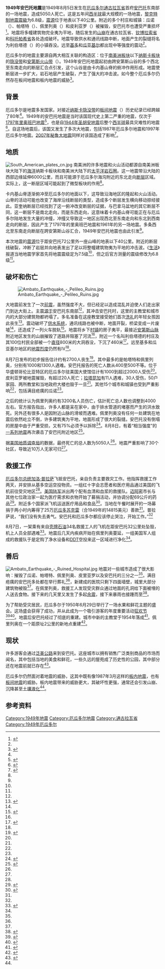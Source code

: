 {{NoteTA
|G1=Earthquake
|G2=单位
}}
{{Infobox Earthquake
|title= 1949年安巴托地震<br>{{lang|en|1949 Ambato earthquake}}
|date= 1949年8月5日
|map2 = {{Location map many | Ecuador
| lat=-1.5
| long=-78.2
| mark=Bullseye1.png
| marksize=40
| position=right
| label2=[[安巴托|安巴托]]
| lat2=-1.24
| long2=-78.62
| mark2=
| mark2size=10
| position2=left
| label3=太平洋
| lat3=1.0
| long3= -80.0
| mark3=
| mark3size=1
| position3=left
| label4=厄瓜多尔
| lat4=-1.0
| long4=-77
| mark4=
| mark4size=1
| position4=top
| label5=秘鲁
| lat5=-4.0
| long5= -76.0
| mark5=
| mark5size=1
| position5=left
| label6=哥伦比亚
| lat6=1.0
| long6= -76.0
| mark6=
| mark6size=1
| position6=left
| width= 250
| float=right
| caption= 地图显示[[震央|震央]]与[[安巴托|安巴托]]的相对位置，靶心的圆心是震中，细小的蓝色线条是河流
 | relief=yes}}
|magnitude = [[黎克特制地震震级|M<sub>L</sub>]] 6.8
|depth=
|location={{coord|-1.5|-78.2||display=inline,title}}
|countries affected = [[厄瓜多尔|厄瓜多尔]]
|tsunami = 
|casualties = 5,050}}
'''1949年安巴托地震'''是1949年8月5日发生在[[厄瓜多尔|厄瓜多尔]][[通古拉瓦省|通古拉瓦省]]首府[[安巴托|安巴托]]东南部的一场地震，造成5050人死亡。这是五年间[[西半球|西半球]]最大规模的一场地震，[[黎克特制地震震級|黎克特制地震震級]]为6.8级，[[震源|震源]]位于地表以下40公里。附近的多个村庄和城镇：瓜诺（{{lang|es|Guano}}）、帕塔特（{{lang|es|Patate}}）、佩里列奥（{{lang|es|Pelileo}}）和皮利亚罗（{{lang|es|Pillaro}}）被摧毁，安巴托市也遭受严重损坏<ref name="QuakeHistory">{{cite web |url=http://earthquake.usgs.gov/learn/today/index.php?month=8&day=5&submit=View+Date |title=Today in Earthquake History: August 5 |date=2009-12-18 |accessdate=2013-07-11 |publisher=United States Geological Survey |archiveurl=https://web.archive.org/web/20110608184553/http://earthquake.usgs.gov/learn/today/index.php?month=8&day=5&submit=View+Date |archivedate=2011-06-08 |deadurl=yes }}</ref>。地震将多幢建筑物完全夷为平地，随后发生的[[山崩|山崩]]在通古拉瓦省、[[钦博拉索省|钦博拉索省]]和[[科托帕希省|科托帕希省]]各处造成破坏。地震导致供水和通讯线路中断，地面产生的裂缝将名为利伯塔德（{{lang|es|Libertad}}）的小镇吞没。远至[[基多|基多]]和[[瓜亚基尔|瓜亚基尔]]都出现中等强度的震动<ref name="QuakeHistory" />。

厄瓜多尔的地震主要源自两大相互关联的构造区：位于[[南美洲板块|南美洲板块]]以下[[纳斯卡板块|纳斯卡板块]]的[[隐没带|隐没带]]和[[安第斯火山带|安第斯火山带]]（{{lang|en|Andean Volcanic Belt}}）。1949年安巴托地震起初由跨安第斯山谷的多个西北至东南走向的断层汇合点引发，这个山谷是由卡内基山脊的俯冲作用形成。地震使断层进一步扩大，岩石地层产生破裂，产生了强大的冲击波。如今整个厄瓜多尔仍然存在板间地震和板内地震的威胁<ref name="Espinosa">{{cite book |last1=Espinosa |first1=A.F. |last2=Hall |first2=M.L. |last3=Yepes |first3=H. |editor1-last=Schuster |editor1-first=R.L. |editor2-last=Egred |editor2-first=J |title=The March 5, 1987, Ecuador earthquakes: mass wasting and socioeconomic effects |url=http://books.google.co.uk/books?id=VZwE_5XDtugC&pg=PA31&lpg=PA31&dq=schuster+egred+1949+earthquake#v=onepage&q&f=true |series=Natural disaster studies, an investigative series of the committee on natural disasters |year=1991 |publisher=National Academies Press |isbn=978-0-309-04444-8 |pages=29–31 |chapter=Tectonics and Seismicity |accessdate=2013-07-11 |archive-date=2015-04-04 |archive-url=https://web.archive.org/web/20150404095522/http://books.google.co.uk/books?id=VZwE_5XDtugC&pg=PA31&lpg=PA31&dq=schuster+egred+1949+earthquake#v=onepage&q&f=true |dead-url=no }}</ref>。

== 背景 ==
厄瓜多尔是地震多发国家。对接近[[纳斯卡板块|纳斯卡]][[隐没带|隐没带]]的[[板间地震|板间地震]]（{{lang|en|interplate earthquake}}）历史纪录已经跨越了80年<ref name="Espinosa" />。1949年的安巴托地震是当时该国现代史上第二严重的地震，仅次于[[1797年里奥班巴地震|1797年里奥班巴地震]]<ref name="Time">{{Citation |url=http://content.time.com/time/magazine/article/0,9171,888066,00.html |title=Ecuador: Death in the Andes |date=1949-08-15 |work=Time |publisher=Time Inc. (Time Warner) |accessdate=2013-11-16 |archiveurl=https://web.archive.org/web/20131116065931/http://content.time.com/time/magazine/article/0%2C9171%2C888066%2C00.html |archivedate=2013-11-16 |deadurl=yes }}</ref>，也是自[[1944年圣胡安地震|1944年圣胡安地震]]后整个[[西半球|西半球]]最具灾难性的地震<ref name="Life">{{Citation | title = Disaster Strikes Ecuador: In the Shadow of the Andes 5,000 Die In Earthquake | journal = Life | volume = 27 | issue = 8 | pages = 26–27 | date = 1949-08-22 | url = http://books.google.com/books?id=00kEAAAAMBAJ&pg=PA26&lpg=PA26&dq=Disaster+Strikes+Ecuador:+In+the+Shadow+of+the+Andes+5,000+Die+In+Earthquake#v=onepage&q=Ecuador&f=false | accessdate = 2013-07-11 | archive-date = 2016-06-03 | archive-url = https://web.archive.org/web/20160603003644/https://books.google.com/books?id=00kEAAAAMBAJ&pg=PA26&lpg=PA26&dq=Disaster+Strikes+Ecuador:+In+the+Shadow+of+the+Andes+5,000+Die+In+Earthquake#v=onepage&q=Ecuador&f=false | dead-url = no }}</ref>。自这场地震后，该国又发生了多次大地震，包括1987年厄瓜多尔地震和1997年厄瓜多尔地震。[[2007年秘鲁大地震|2007年秘鲁大地震]]同样对该国造成了影响<ref name="Ecuador">{{cite web |url=http://earthquake.usgs.gov/earthquakes/world/historical_country.php#ecuador |title=Historic World Earthquakes |publisher=United States Geological Survey |date=2009-11-23 |accessdate=2013-07-11 |archiveurl=https://web.archive.org/web/20100728221758/http://earthquake.usgs.gov/earthquakes/world/historical_country.php#ecuador |archivedate=2010-07-28 |deadurl=yes }}</ref>。

== 地质 ==
[[File:South_American_plates_cn.jpg|thumb]]
南美洲的许多地震和火山活动都源自南美洲板块大陆下的[[海洋地壳|海洋]]纳斯卡板块和南美洲大陆下的[[太平洋|太平洋]][[岩石圈|岩石圈]]。这一地震带沿大陆的西部边缘延伸6000公里，而且可能源于厄瓜多尔海沟附近的东北走向[[断层|断层]]区域。实际上，这一断层区域可能起到了微型板块的作用<ref name="Espinosa" />。

卡内基山脊逐渐俯冲至厄瓜多尔的地面以下，这导致沿海地区的隆起和火山活动。山脊的活动可能也改变了海岸沿线断层的类型，造成多个断层发生横向移动掠经彼此。亚奎纳断层已经找到了这一俯冲改变断层的证据，与巴拿马盆地的其它断层不同，这一断层不是南北走向，而是东西走向，这意味着卡内基山脊可能正在与厄瓜多尔陆地发生大量的冲撞，冲撞又导致这一地区出现西北至东南走向和东北到西南走向的断层，因此产生了1797年的里奥班巴地震和1961年的另一场地震。多条西北至东南走向断层在跨安第斯山谷汇合，1949年安巴托地震也由此引发<ref name="Espinosa" />。

本次地震的[[震源|震源]]位于距安巴托72公里外一座山峰的地表以下40公里。附近的断层线破裂，冲断了岩层并向地表发出了足以将整幢建筑物夷为平地的冲击波。《[[生活_(杂志)|生活]]》报道当地地震学家首先将地震震级定为7.5级<ref name="Life" />，但之后官方测量的震级修改为6.8级<ref name="QuakeHistory" />。

== 破坏和伤亡 ==
[[File:Ambato_Earthquake_-_Pelileo_Ruins.jpg|thumb]]

大地震前发生了一次[[前震|前震]]，虽然强度不大，但已经足以造成混乱并迫使人们走出家门到达大街上。主震[[震央|源于]]安巴托东南部<ref name="Ecuador" />，其冲击安巴托时，这里的主教堂和城市内的大部分建筑物都坍塌了。多名准备在这座教堂接受她们首次[[洗礼|洗礼]]的年轻女孩因此丧生<ref name="MilJournal">{{cite news |url=http://news.google.com/newspapers?id=zvQZAAAAIBAJ&sjid=pyMEAAAAIBAJ&pg=3783,2390574 |title=Toll in Quake Is Up to 2,700 Dead, Report |work=Milwaukee Journal |publisher=Harry J. Grant |date=1949-08-07 |accessdate=2013-07-11 |archive-date=2016-05-12 |archive-url=https://web.archive.org/web/20160512180747/https://news.google.com/newspapers?id=zvQZAAAAIBAJ&sjid=pyMEAAAAIBAJ&pg=3783,2390574 |dead-url=no }}</ref>。震动破坏了[[供水系统|供水系统]]，通讯线路也被中断，地面开裂，桥梁变成一片废墟<ref name="MilJournal" />，还造成了一列火车脱轨<ref>{{cite news |url=http://news.google.com/newspapers?id=Qf0oAAAAIBAJ&sjid=i9QEAAAAIBAJ&pg=2031,3353378 |title=Atlantic Pact Signers Agree on Protection: Earthquake Kills 500 in Ecuador; Chinese General Joins Reds |date=1949-08-06 |work=Nevada Daily Mail |accessdate=2013-07-11 |archive-date=2016-05-10 |archive-url=https://web.archive.org/web/20160510071730/https://news.google.com/newspapers?id=Qf0oAAAAIBAJ&sjid=i9QEAAAAIBAJ&pg=2031,3353378 |dead-url=no }}</ref>。地震将乡下[[村镇|村镇]]的房子夷平，最接近[[安第斯山脉|安第斯山脉]]附近地区发生的山崩摧毁了道路并阻塞了河流<ref name="Time" />，附近一个名叫利伯塔德的村庄及其100位村民全部被一个[[直径|直径]]800米的大洞吞没，下沉了460米<ref>{{cite news |url=http://news.google.com/newspapers?id=6WoKAAAAIBAJ&sjid=AEsDAAAAIBAJ&pg=2658,5566174 |title=Ecuador Town Disappeared in Big Earthquake |date=1949-08-11 |work=Ellensburg Daily Record |publisher=J.C. Kaynor |accessdate=2013-07-11 |archive-date=2016-05-02 |archive-url=https://web.archive.org/web/20160502160635/https://news.google.com/newspapers?id=6WoKAAAAIBAJ&sjid=AEsDAAAAIBAJ&pg=2658,5566174 |dead-url=no }}</ref>。远至基多和瓜亚基尔地区的[[麦加利地震烈度|地震烈度]]仍然有IV<ref name="QuakeHistory" />。

8月7日发布的初步报告估计约有2700人丧生<ref name="SHL">{{cite news |url=http://news.google.com/newspapers?id=Hh8hAAAAIBAJ&sjid=p2QEAAAAIBAJ&pg=4199,3582216 |title=Ecuador Earthquake: Thousands Are Injured |date=1949-08-07 |work=Sarasota Herald-Tribune |publisher=Diane McFarlin |accessdate=2013-07-11 |archive-date=2016-05-04 |archive-url=https://web.archive.org/web/20160504042721/https://news.google.com/newspapers?id=Hh8hAAAAIBAJ&sjid=p2QEAAAAIBAJ&pg=4199,3582216 |dead-url=no }}</ref>。其中最多的是帕塔特和佩里列奥，分别有1000和1300人遇难。安巴托报告的死亡人数从400至500不等。位于华盛顿哥伦比亚特区的厄瓜多尔驻美国大使馆估计有1000到超过2000人受伤<ref name=SHL/>。皮利亚罗被地震摧毁，有超过20人死亡；[[拉塔昆加|拉塔昆加]]有11人遇难，30人受伤，50户家园、两所教堂和当地政府大楼也毁于一旦<ref name="SHL" />。其他15个城市和城镇也受到严重影响<ref name="SHL" />，包括满目疮痍的瓜诺<ref name="QuakeHistory" />。

之后的统计认为佩里列奥约有3200名人员伤亡，估計死亡总人数也调整到4000左右。官方报告指出，许多人都是呆在家中，由于排水管道的堵塞而产生的洪水致死。另外还有很多人是因附近山脉的滑坡而遇难。佩里列奥没有任何一处建筑在地震后依然屹立不倒，许多建筑夷为平地，地面形成了很大的裂缝。安巴托没有倒塌的房屋中由于严重受损，又有75%必须予以拆除<ref name="Homeless">{{cite news |url=http://news.google.com/newspapers?id=7rIrAAAAIBAJ&sjid=rf4FAAAAIBAJ&pg=2096,974370 |title=100,000 Homeless In Ecuadorian Earthquake |date=1949-08-09 |work=The Telegraph |publisher=Terrence Williams |accessdate=2013-07-11}}</ref>。8月8日，有着“相当强度”的[[地震序列|一系列地震]]再次袭击了安巴托附近地区<ref>{{cite news |url=http://news.google.com/newspapers?id=tq0fAAAAIBAJ&sjid=-9YEAAAAIBAJ&pg=6856,4374191 |title=Another Earthquake Strikes in Ecuador |date=1949-08-09 |work=The Southeast Missourian |accessdate=2013-07-11 |archive-date=2016-04-28 |archive-url=https://web.archive.org/web/20160428091034/https://news.google.com/newspapers?id=tq0fAAAAIBAJ&sjid=-9YEAAAAIBAJ&pg=6856,4374191 |dead-url=no }}</ref>。

据[[美国地质调查局|美国地质调查局]]的数据，最终死亡的总人数为5050人<ref name="QuakeHistory"/>。地震严重影响了30个社区，导致近10万人无家可归<ref name=Homeless />。

== 救援工作 ==
[[厄瓜多尔总统|厄瓜多尔总统]][[加洛·普拉萨|加洛·普拉萨]]飞抵安巴托，亲自负责主要救灾工作。他指挥救援工作两天，并安排从基多空运空投物资。一组红十字会志愿者和医疗用品通过美国的飞机前往受灾地区<ref name="Time" />。[[美国陆军|美国陆军]]派出两个配有血清和血浆的救援队。[[迈阿密|迈阿密]]市长与其他七位政治家一起为医疗需求和衣物开始了募捐活动，并协调分配69公斤的药品<ref name=EI>{{cite news |url=http://news.google.com/newspapers?id=378LAAAAIBAJ&sjid=g1UDAAAAIBAJ&pg=3533,5026107 |title=Florida East Coast Cities Head Drive to Supply Relief to Stricken Ecuador |work=Evening Independent |date=1949-08-12 |accessdate=2013-07-11 |archive-date=2016-05-05 |archive-url=https://web.archive.org/web/20160505202812/https://news.google.com/newspapers?id=378LAAAAIBAJ&sjid=g1UDAAAAIBAJ&pg=3533,5026107 |dead-url=no }}</ref>。附近多个国家派飞机运送医疗用品和食品<ref name="The Age">{{cite news |url=http://news.google.com/newspapers?id=xrEUAAAAIBAJ&sjid=vb0DAAAAIBAJ&pg=4364,3673526 |title=Ecuador's Earthquake: Stern Measures Taken by the Government |date=1949-08-11 |work=The Age |publisher=Fairfax Media |accessdate=2013-07-11 |archive-date=2016-05-19 |archive-url=https://web.archive.org/web/20160519070949/https://news.google.com/newspapers?id=xrEUAAAAIBAJ&sjid=vb0DAAAAIBAJ&pg=4364,3673526 |dead-url=no }}</ref>。当地在午餐时展开的一场募捐于两小时内筹得了25万[[厄瓜多苏克雷|厄瓜多苏克雷]]（合1949年的14815美元）善款<ref name="MilJournal"/>。普拉萨说，“我们没有失去勇气。安巴托和厄瓜多尔都应该停止哭泣，开始工作。”<ref name="Time" />

8月7日，一架乘有来自[[壳牌石油|壳牌石油]]34名救援工人的飞机在距安巴托32公里处坠毁，机上人员全部遇难<ref name="SMH">{{cite news |title=Latest Reports on Earthquake |date=1949-08-08 |work=The Sydney Morning Herald}}</ref>。地震后几天内疾病开始在佩里列奥蔓延，一组美国军人组成的救援队于是定购了净水设备和[[DDT|DDT]]空投来这一区域进行净化<ref name="The Age" />。

== 善后 ==
[[File:Ambato_Earthquake_-_Ruined_Hospital.jpg|thumb]]
地震对一些城市造成了很大影响：摧毁了瓜诺、帕塔特、佩里列奥、皮里亚罗以及安巴托的三分之一<ref name="QuakeHistory" />。满目疮痍的安巴托多处都在举行葬礼<ref name="SMH" />，新建成的医院只剩下四面墙壁，城里大部分建筑物被毁<ref name="SMH" />。在佩里列奥，救援工人发现受灾群众通过地面的孔洞给下面被埋的人送去食物。接下来的几天里又发生了多起[[余震|余震]]，接下来暴雨也接踵而至<ref name="SMH2">{{cite news |title=Ecuador Victims Homeless in Downpour |work=The Sydney Morning Herald |date=1949-08-10}}</ref>。

为了帮助受灾居民，厄瓜多尔于1950年6月29日举行了一场水果和鲜花主题的盛会。这场盛会获得了成功，并从此成为一个吸引游客的年度重要活动[[狂欢节|狂欢节]]<ref name="ecuador.com">{{cite web |url=http://www.ecuador.com/blog/the-festival-of-fruit-and-flowers-in-ambato |title=The Festival of Fruit and Flowers in Ambato |publisher=New Media Holdings Company |accessdate=2013-11-16 |deadurl=no |archiveurl=https://web.archive.org/web/20131102032130/http://www.ecuador.com/blog/the-festival-of-fruit-and-flowers-in-ambato |archivedate=2013-11-02 }}</ref><ref name="Fiestas de Ambato">{{cite web |url=http://www.fiestasdeambato.com/web/index.php?option=com_content&view=article&id=1&Itemid=7 |title=Historia de la Fiesta de la Fruta y de las Flores |last=Fiestas de Ambato |year=2010 |publisher=Comité Permanente de la Fiesta de la Fruta y de las Flores (Standing Committee of the Festival of Fruit and Flowers) |accessdate=2013-07-11 |archiveurl=https://web.archive.org/web/20120729182339/http://www.fiestasdeambato.com/web/index.php?option=com_content&view=article&id=1&Itemid=7 |archivedate=2012-07-29 |deadurl=yes }}</ref>。地震后安巴托经过了彻底的重建。城市中新的主教堂于1954年落成<ref name="Municipalidad de Ambato">{{cite web |url=http://www.ambato.gov.ec/catedral.html |title=Iglesia La Catedral |publisher=Municipalidad de Ambato |year=2010 |archiveurl=https://web.archive.org/web/20090429025556/http://ambato.gov.ec/catedral.html |archivedate=2009-04-29 |accessdate=2009-04-28 |deadurl=yes }}</ref>。佩里列奥在一个距原址2公里的新地点重建<ref name="Whiteford">{{cite web |deadurl=no |url=http://www.geo.mtu.edu/rs4hazards/kknutsen/ShadowVolcanoTechnicalReport2002.pdf |title=In the shadow of the volcano: human health and community resilience |last=Whiteford |first=L.M. |coauthors=Tobin G.A., Laspina C. & Yepes H. |publisher=Center for Disaster Management and Humanitarian Assistance (at the University of South Florida) |year=2002 |accessdate=2013-11-02 |archivedate=2013-11-02 |archiveurl=https://web.archive.org/web/20131102073707/http://www.geo.mtu.edu/rs4hazards/kknutsen/ShadowVolcanoTechnicalReport2002.pdf }}</ref>。

== 现状 ==
许多游客会通过[[泛美公路|泛美公路]]来到安巴托。这座城市以拥有销售广泛类别商品的市场而闻名，其中包括当地的美食和鲜花，一些久远的屋苑成了历史性的公园，其中部分还在地震前就已存在<ref>{{cite book |last=St. Louis |first=Regis |title=Lonely Planet Ecuador & the Galapagos Islands |publisher=Lonely Planet |ref={{sfnRef |Louis |2009}} |year=2009 |page=167}}</ref>。

厄瓜多尔仍然面对着地震的威胁，这其中既有像1987年3月这样的[[板内地震|板内地震]]，也有[[板间地震|板间地震]]的威胁。板内地震带来的威胁更大，其破坏性更强，通常还会引发山崩、沉降甚至[[土壤液化|土壤液化]]<ref name="Espinosa" />。

== 参考资料 ==
{{reflist|colwidth=30em}}

{{1949年地震}}

[[Category:1949年地震|Category:1949年地震]]
[[Category:厄瓜多尔地震|Category:厄瓜多尔地震]]
[[Category:通古拉瓦省|Category:通古拉瓦省]]
[[Category:1949年厄瓜多尔|Category:1949年厄瓜多尔]]
{{Featured article}}